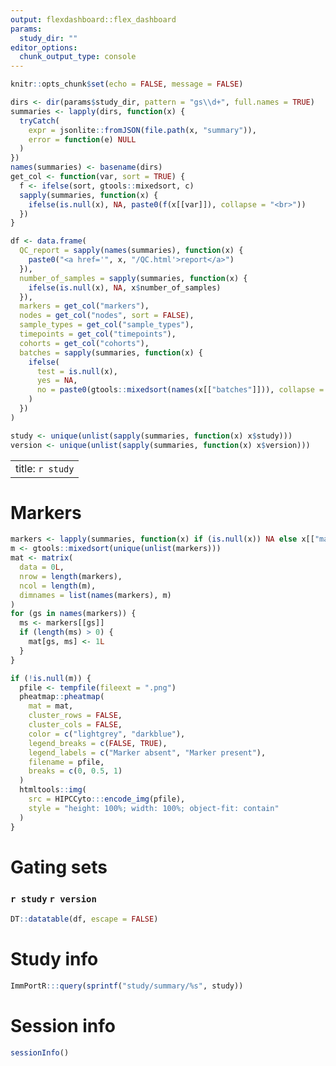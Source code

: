 ```yaml
---
output: flexdashboard::flex_dashboard
params:
  study_dir: ""
editor_options: 
  chunk_output_type: console
---
```


```r
knitr::opts_chunk$set(echo = FALSE, message = FALSE)
```

```r
dirs <- dir(params$study_dir, pattern = "gs\\d+", full.names = TRUE)
summaries <- lapply(dirs, function(x) {
  tryCatch(
    expr = jsonlite::fromJSON(file.path(x, "summary")),
    error = function(e) NULL
  )
})
names(summaries) <- basename(dirs)
get_col <- function(var, sort = TRUE) {
  f <- ifelse(sort, gtools::mixedsort, c)
  sapply(summaries, function(x) {
    ifelse(is.null(x), NA, paste0(f(x[[var]]), collapse = "<br>"))
  })
}

df <- data.frame(
  QC_report = sapply(names(summaries), function(x) {
    paste0("<a href='", x, "/QC.html'>report</a>")
  }),
  number_of_samples = sapply(summaries, function(x) {
    ifelse(is.null(x), NA, x$number_of_samples)
  }),
  markers = get_col("markers"),
  nodes = get_col("nodes", sort = FALSE),
  sample_types = get_col("sample_types"),
  timepoints = get_col("timepoints"),
  cohorts = get_col("cohorts"),
  batches = sapply(summaries, function(x) {
    ifelse(
      test = is.null(x),
      yes = NA,
      no = paste0(gtools::mixedsort(names(x[["batches"]])), collapse = "<br>")
    )
  })
)

study <- unique(unlist(sapply(summaries, function(x) x$study)))
version <- unique(unlist(sapply(summaries, function(x) x$version)))
```

---
title: `r study`
---



Markers
=====================================  

```r
markers <- lapply(summaries, function(x) if (is.null(x)) NA else x[["markers"]])
m <- gtools::mixedsort(unique(unlist(markers)))
mat <- matrix(
  data = 0L,
  nrow = length(markers),
  ncol = length(m),
  dimnames = list(names(markers), m)
)
for (gs in names(markers)) {
  ms <- markers[[gs]]
  if (length(ms) > 0) {
    mat[gs, ms] <- 1L
  }
}

if (!is.null(m)) {
  pfile <- tempfile(fileext = ".png")
  pheatmap::pheatmap(
    mat = mat,
    cluster_rows = FALSE,
    cluster_cols = FALSE,
    color = c("lightgrey", "darkblue"),
    legend_breaks = c(FALSE, TRUE),
    legend_labels = c("Marker absent", "Marker present"),
    filename = pfile,
    breaks = c(0, 0.5, 1)
  )
  htmltools::img(
    src = HIPCCyto:::encode_img(pfile),
    style = "height: 100%; width: 100%; object-fit: contain"
  )
}
```



Gating sets
=====================================  

### `r study` `r version`

```r
DT::datatable(df, escape = FALSE)
```



Study info
====================================

```r
ImmPortR:::query(sprintf("study/summary/%s", study))
```



Session info
====================================

```r
sessionInfo()
```



<style type="text/css"> div.chart-shim { overflow: auto } </style>
